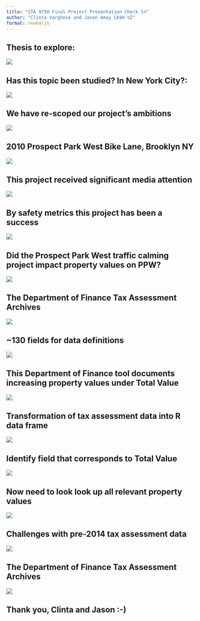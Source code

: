 ```yaml
---
title: "STA 9750 Final Project Presentation Check In"
author: "Clinta Varghese and Jason Amey CA$H-VZ"
format: revealjs
---
```



  
## Thesis to explore:
  
![](images/final-project-presentation-check-in/1-thesis.jpg)


## Has this topic been studied? In New York City?: 

![](images/final-project-presentation-check-in/2-research.jpg)



## We have re-scoped our project’s ambitions

![](images/final-project-presentation-check-in/3-rescope.jpg)

## 2010 Prospect Park West Bike Lane, Brooklyn NY 

![](images/final-project-presentation-check-in/4-ppw-lane.jpg)


## This project received significant media attention

![](images/final-project-presentation-check-in/5-media.jpg)


## By safety metrics this project has been a success

![](images/final-project-presentation-check-in/6-safety.jpg)


## Did the Prospect Park West traffic calming project impact property values on PPW?

![](images/final-project-presentation-check-in/7-control.jpg)


## The Department of Finance Tax Assessment Archives

![](images/final-project-presentation-check-in/8-finance-tax.jpg)


## ~130 fields for data definitions

![](images/final-project-presentation-check-in/9-data-definitions.jpg)


## This Department of Finance tool documents increasing property values under **Total Value**

![](images/final-project-presentation-check-in/10-online-lookup.jpg)


## Transformation of tax assessment data into R data frame

![](images/final-project-presentation-check-in/11-text-transformation.jpg)


## Identify field that corresponds to **Total Value**

![](images/final-project-presentation-check-in/12-total-value-id.jpg)


## Now need to look look up all relevant property values

![](images/final-project-presentation-check-in/13-work-to-do.jpg)


## Challenges with pre-2014 tax assessment data

![](images/final-project-presentation-check-in/14-ms-access.jpg)

## The Department of Finance Tax Assessment Archives

![](images/final-project-presentation-check-in/16-color-shp-files.jpg)

## Thank you, Clinta and Jason :-) 
